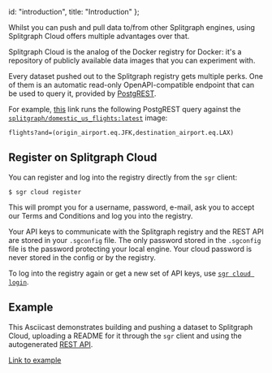   id: "introduction",
  title: "Introduction"
};

Whilst you can push and pull data to/from other Splitgraph engines, using Splitgraph Cloud offers
multiple advantages over that.

Splitgraph Cloud is the analog of the Docker registry for Docker: it's a repository of
publicly available data images that you can experiment with.

Every dataset pushed out to the Splitgraph registry gets multiple perks. One of them is an automatic read-only OpenAPI-compatible endpoint that can be used to query it, provided by [PostgREST](http://postgrest.org/en/latest/).

For example, [this](https://data.splitgraph.com/splitgraph/domestic_us_flights/latest/-/rest/flights?and=(origin_airport.eq.JFK,destination_airport.eq.LAX)) link runs the following PostgREST query against
the [`splitgraph/domestic_us_flights:latest`](/splitgraph/domestic_us_flights/latest/-/overview) image:

```
flights?and=(origin_airport.eq.JFK,destination_airport.eq.LAX)
```

## Register on Splitgraph Cloud

You can register and log into the registry directly from the `sgr` client:

```shell-session
$ sgr cloud register
```

This will prompt you for a username, password, e-mail, ask you to accept our Terms and Conditions
and log you into the registry.

Your API keys to communicate with the Splitgraph registry and the REST API are stored in your `.sgconfig` file.
 The only password stored in the `.sgconfig` file is the password protecting your local engine. Your
 cloud password is never stored in the config or by the registry.

To log into the registry again or get a new set of API keys, use [`sgr cloud login`](../sgr/splitgraph_cloud/cloud_login).

## Example

This Asciicast demonstrates building and pushing a dataset to Splitgraph Cloud, uploading a
README for it through the `sgr` client and using the autogenerated [REST API](./publish_rest_api).

[Link to example](https://github.com/splitgraph/splitgraph/tree/master/examples/splitgraph-cloud)

<cast src="@splitgraph/content/casts/versioned/latest/splitgraph-cloud.cast" />
